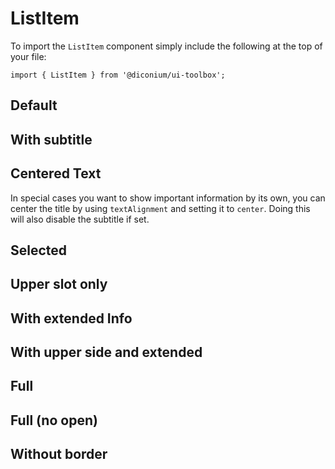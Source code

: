 
<Meta of={ListItemStories} />

# ListItem

To import the `ListItem` component simply include the following at the top of your file:

```
import { ListItem } from '@diconium/ui-toolbox';
```

## Default

<Canvas of={ListItemStories.Default} />

## With subtitle

<Canvas of={ListItemStories.WithSubtitle} />

## Centered Text

In special cases you want to show important information by its own, you can center the title by
using `textAlignment` and setting it to `center`. Doing this will also disable the subtitle if set.

<Canvas of={ListItemStories.CenteredText} />

## Selected

<Canvas of={ListItemStories.Selected} />

## Upper slot only

<Canvas of={ListItemStories.UpperSlotOnly} />

## With extended Info

<Canvas of={ListItemStories.WithExtendedInfo} />

## With upper side and extended

<Canvas of={ListItemStories.WithUpperSideAndExtended} />

## Full

<Canvas of={ListItemStories.Full} />

## Full (no open)

<Canvas of={ListItemStories.FullNoOpen} />

## Without border

<Canvas of={ListItemStories.WithoutBorder} />
